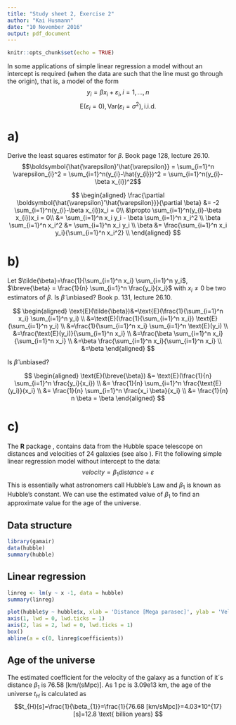 ```yaml
---
title: "Study sheet 2, Exercise 2"
author: "Kai Husmann"
date: "10 November 2016"
output: pdf_document
---
```


```r
knitr::opts_chunk$set(echo = TRUE)
```
In some applications of simple linear regression a model without an intercept is required
(when the data are such that the line must go through the origin), that is, a model of the
form
$$y_{i}={\beta}x_{i}+\varepsilon_{i}, i = 1,...,n$$
$$ \text{E}(\varepsilon_{i}=0), \text{Var}(\varepsilon_{i}=\sigma^2),\text{i.i.d.}$$

# a)
Derive the least squares estimator for $\beta$. Book page 128, lecture 26.10.
$$\boldsymbol{\hat{\varepsilon}'\hat{\varepsilon}} = \sum_{i=1}^n \varepsilon_{i}^2 = \sum_{i=1}^n(y_{i}-\hat{y_{i}})^2 = \sum_{i=1}^n(y_{i}-\beta x_{i})^2$$

$$
\begin{aligned}
\frac{\partial \boldsymbol{\hat{\varepsilon}'\hat{\varepsilon}}}{\partial \beta} &= -2 \sum_{i=1}^n(y_{i}-\beta x_{i})x_i = 0\\
&\propto \sum_{i=1}^n(y_{i}-\beta x_{i})x_i = 0\\
&= \sum_{i=1}^n x_i y_i - \beta \sum_{i=1}^n x_i^2 \\
\beta \sum_{i=1}^n x_i^2 &= \sum_{i=1}^n x_i y_i \\
\beta &= \frac{\sum_{i=1}^n x_i y_i}{\sum_{i=1}^n x_i^2} \\
\end{aligned}
$$

# b)
Let $\tilde{\beta}=\frac{1}{\sum_{i=1}^n x_i} \sum_{i=1}^n y_i$, $\breve{\beta} = \frac{1}{n} \sum_{i=1}^n \frac{y_i}{x_i}$ with $x_i \ne 0$ be two estimators of $\beta$. \newline \newline
Is $\tilde{\beta}$ unbiased? Book p. 131, lecture 26.10.

$$
\begin{aligned}
\text{E}(\tilde{\beta})&=\text{E}(\frac{1}{\sum_{i=1}^n x_i} \sum_{i=1}^n y_i) \\
&=\text{E}(\frac{1}{\sum_{i=1}^n x_i}) \text{E}(\sum_{i=1}^n y_i) \\
&=\frac{1}{\sum_{i=1}^n x_i} \sum_{i=1}^n \text{E}(y_i) \\
&=\frac{\text{E}(y_i)}{\sum_{i=1}^n x_i} \\
&=\frac{\beta \sum_{i=1}^n x_i}{\sum_{i=1}^n x_i} \\
&=\beta \frac{\sum_{i=1}^n x_i}{\sum_{i=1}^n x_i} \\
&=\beta
\end{aligned}
$$

Is $\breve{\beta}$ unbiased?

$$
\begin{aligned}
\text{E}(\breve{\beta}) &= \text{E}(\frac{1}{n} \sum_{i=1}^n \frac{y_i}{x_i}) \\
&= \frac{1}{n} \sum_{i=1}^n \frac{\text{E}(y_i)}{x_i} \\
&= \frac{1}{n} \sum_{i=1}^n \frac{x_i \beta}{x_i} \\
&= \frac{1}{n} n \beta = \beta
\end{aligned}
$$


# c)

The **R** package \texttt{gamair}, \texttt{data(hubble)} contains data from the Hubble space telescope on distances and velocities of 24 galaxies (see also \texttt{?hubble}). Fit the following simple linear regression model without intercept to the data: 
$$ velocity=\beta_{1} distance + \varepsilon  $$
This is essentially what astronomers call Hubble’s Law and $\beta_{1}$ is known as Hubble’s constant. We can use the estimated value of $\beta_{1}$ to find an approximate value for the age of the universe.

## Data structure
```r
library(gamair)
data(hubble)
summary(hubble)
```

## Linear regression
```r
linreg <- lm(y ~ x -1, data = hubble)
summary(linreg)
```



```r
plot(hubble$y ~ hubble$x, xlab = 'Distance [Mega parasec]', ylab = 'Velocity [km / sec.]', axes = F)
axis(1, lwd = 0, lwd.ticks = 1)
axis(2, las = 2, lwd = 0, lwd.ticks = 1)
box()
abline(a = c(0, linreg$coefficients))
```

## Age of the universe
The estimated coefficient for the velocity of the galaxy as a function of it´s distance $\beta_{1}$ is 76.58 [km/(sMpc)]. As 1 pc is 3.09e13 km, the age of the universe $t_{H}$ is calculated as
$$t_{H}[s]=\frac{1}{\beta_{1}}=\frac{1}{76.68 [km/sMpc]}=4.03*10^{17}[s]=12.8 \text{ billion years} $$
